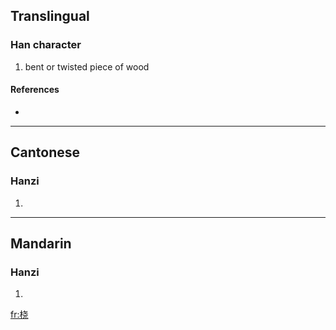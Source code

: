 {{see|橈}}
==Translingual==

===Han character===
{{Han char|rn=75|rad=木|as=06|sn=10|four=|canj=木十心山 (DJPU), X木十心山 (XDJPU)}}

# bent or twisted piece of wood

====References====
* {{Han ref|kx=0526.211|hdz=21197.070|uh=6861|ud=26721}}

----

==Cantonese==

===Hanzi===
{{yue-hanzi|jyut=|y=naau4}}

# {{defn|Cantonese}}

----

==Mandarin==

===Hanzi===
{{cmn-hanzi|tra=橈|pin=[[náo]] ([[nao2]])|wg=nao<sup>2</sup>}}

# {{defn|Mandarin}}

[[fr:桡]]